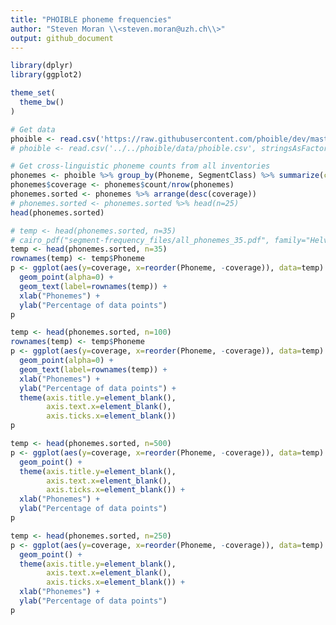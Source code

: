 ```yaml
---
title: "PHOIBLE phoneme frequencies"
author: "Steven Moran \\<steven.moran@uzh.ch\\>"
output: github_document
---
```

  
```r
library(dplyr)
library(ggplot2)

theme_set(
  theme_bw()
)
```

```r
# Get data
phoible <- read.csv('https://raw.githubusercontent.com/phoible/dev/master/data/phoible.csv', stringsAsFactors = F)
# phoible <- read.csv('../../phoible/data/phoible.csv', stringsAsFactors = F)
```

```r
# Get cross-linguistic phoneme counts from all inventories
phonemes <- phoible %>% group_by(Phoneme, SegmentClass) %>% summarize(count=n())
phonemes$coverage <- phonemes$count/nrow(phonemes)
phonemes.sorted <- phonemes %>% arrange(desc(coverage))
# phonemes.sorted <- phonemes.sorted %>% head(n=25)
head(phonemes.sorted)
```

```r
# temp <- head(phonemes.sorted, n=35)
# cairo_pdf("segment-frequency_files/all_phonemes_35.pdf", family="Helvetica")
temp <- head(phonemes.sorted, n=35)
rownames(temp) <- temp$Phoneme
p <- ggplot(aes(y=coverage, x=reorder(Phoneme, -coverage)), data=temp) +
  geom_point(alpha=0) +
  geom_text(label=rownames(temp)) +
  xlab("Phonemes") +
  ylab("Percentage of data points")
p
```

```r
temp <- head(phonemes.sorted, n=100)
rownames(temp) <- temp$Phoneme
p <- ggplot(aes(y=coverage, x=reorder(Phoneme, -coverage)), data=temp) +
  geom_point(alpha=0) +
  geom_text(label=rownames(temp)) +
  xlab("Phonemes") +
  ylab("Percentage of data points") +
  theme(axis.title.y=element_blank(),
        axis.text.x=element_blank(),
        axis.ticks.x=element_blank())
p
```

```r
temp <- head(phonemes.sorted, n=500)
p <- ggplot(aes(y=coverage, x=reorder(Phoneme, -coverage)), data=temp) +
  geom_point() +
  theme(axis.title.y=element_blank(),
        axis.text.x=element_blank(),
        axis.ticks.x=element_blank()) +
  xlab("Phonemes") +
  ylab("Percentage of data points")
p
```

```r
temp <- head(phonemes.sorted, n=250)
p <- ggplot(aes(y=coverage, x=reorder(Phoneme, -coverage)), data=temp) +
  geom_point() +
  theme(axis.title.y=element_blank(),
        axis.text.x=element_blank(),
        axis.ticks.x=element_blank()) +
  xlab("Phonemes") +
  ylab("Percentage of data points")
p
```